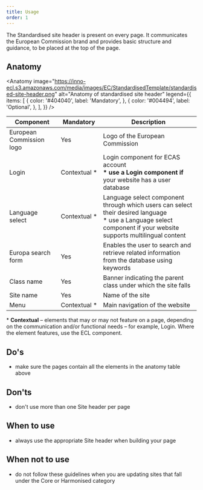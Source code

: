 ```yaml
---
title: Usage
order: 1
---
```



<Paragraph size="lead">
  The Standardised site header is present on every page. It communicates the
  European Commission brand and provides basic structure and guidance, to be
  placed at the top of the page.
</Paragraph>

## Anatomy

<Anatomy
  image="https://inno-ecl.s3.amazonaws.com/media/images/EC/StandardisedTemplate/standardised-site-header.png"
  alt="Anatomy of standardised site header"
  legend={{
    items: [
      {
        color: '#404040',
        label: 'Mandatory',
      },
      {
        color: '#004494',
        label: 'Optional',
      },
    ],
  }}
/>

| Component                                                                               | Mandatory          | Description                                                                                                                                                           |
| --------------------------------------------------------------------------------------- | ------------------ | --------------------------------------------------------------------------------------------------------------------------------------------------------------------- |
| European Commission logo                                                                | Yes                | Logo of the European Commission                                                                                                                                       |
| Login                                                                                   | Contextual&nbsp;\* | Login component for ECAS account<br /><strong>\* use a Login component if</strong> your website has a user database                                                   |
| Language select                                                                         | Contextual&nbsp;\* | Language select component through which users can select their desired language<br />\* use a Language select component if your website supports multilingual content |
| <Link to="/ec/components/forms/search-form/usage/" standalone>Europa search form</Link> | Yes                | Enables the user to search and retrieve related information from the database using keywords                                                                          |
| Class name                                                                              | Yes                | Banner indicating the parent class under which the site falls                                                                                                         |
| Site name                                                                               | Yes                | Name of the site                                                                                                                                                      |
| <Link to="/ec/components/navigation/menu/usage/" standalone>Menu</Link>                 | Contextual&nbsp;\* | Main navigation of the website                                                                                                                                        |

<Paragraph size="s">
  * <strong>Contextual</strong> – elements that may or may not feature on a
  page, depending on the communication and/or functional needs – for example,
  Login. Where the element features, use the ECL component.
</Paragraph>

## Do's

- make sure the pages contain all the elements in the anatomy table above

## Don'ts

- don't use more than one Site header per page

## When to use

- always use the appropriate Site header when building your page

## When not to use

- do not follow these guidelines when you are updating sites that fall under the <Link to="/ec/core-template/">Core</Link> or <Link to="/ec/harmonised-templates/group1/">Harmonised</Link> category
